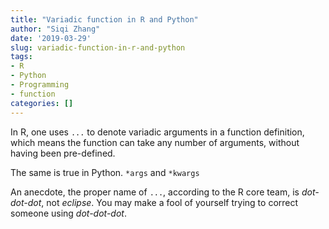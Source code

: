 ```yaml
---
title: "Variadic function in R and Python"
author: "Siqi Zhang"
date: '2019-03-29'
slug: variadic-function-in-r-and-python
tags:
- R
- Python
- Programming
- function
categories: []
---
```


In R, one uses `...` to denote variadic arguments in a function definition, which means the function can take any number of arguments, without having been pre-defined. 

The same is true in Python. `*args` and `*kwargs`

An anecdote, the proper name of `...`, according to the R core team, is _dot-dot-dot_, not _eclipse_. You may make a fool of yourself trying to correct someone using _dot-dot-dot_.  

